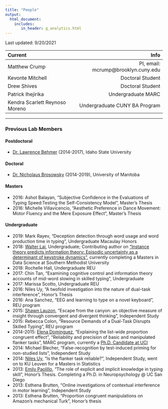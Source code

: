 ```yaml
---
title: "People"
output: 
  html_document:
    includes:
       in_header: g_analytics.html
---
```


Last updated: 9/20/2021

| Current | Info |
|:--------|-------:|
|Matthew Crump| PI, email: mcrump@brooklyn.cuny.edu|
|Kevonte Mitchell| Doctoral Student|
|Drew Shives| Doctoral Student|
|Patrick Ihejirika| Undergraduate MARC|
|Kendra Scarlett Reynoso Moreno | Undergraduate CUNY BA Program|

--------

### Previous Lab Members

#### Postdoctoral

- [Dr. Lawrence Behmer](https://www.isu.edu/psych/people/faculty/facultyandstaff/lawrence-p-behmer-jr-phd.html) (2014-2017), Idaho State University

#### Doctoral

- [Dr. Nicholaus Brosowsky](https://nbrosowsky.github.io/index.html) (2014-2019), University of Manitoba

#### Masters

- 2016: Ashot Balayan, "Subjective Confidence in the Evaluations of Typing Speed:Testing the Self-Consistency Model", Master's Thesis
- 2016: Michelle Villavicencio, "Aesthetic Preference in Dance Movement: Motor Fluency and the Mere Exposure Effect", Master's Thesis

#### Undergraduate

- 2019: Mark Rayev, "Deception detection through word usage and word production time in typing", Undergraduate Macaulay Honors
- 2018: [Walter Lai](https://www.linkedin.com/in/walter-lai-31395b181), Undergraduate; Contributing author on ["Instance theory predicts information theory: Episodic uncertainty as a determinant of keystroke dynamics"](https://crumplab.github.io/EntropyTyping/index.html), currently completing a Masters in Data Science at Southern Methodist University
- 2018: Rochelle Hall, Undergraduate REU
- 2017: Chin Tan, "Examining cognitive control and information theory accounts of mid-word slowing in skilled typing", Undergraduate
- 2017: Marissa Scotto, Undergraduate REU
- 2016: Niles Uy, "A twofold investigation into the nature of dual-task interference", Honor's Thesis
- 2016: Ana Sanchez, "EEG and learning to type on a novel keyboard", REU program
- 2015: [Shawn Lauzon](https://ca.linkedin.com/public-profile/in/shawnlauzon?challengeId=AQFcIfKDBrAmIwAAAXeRzrHYBkBMThytBYhCccIDOoXwmYQi8c63SVZAcQYiJ3KmAnk1nUFkmVmCtZt_uAQLcprxdAvToBGp4g&submissionId=07d8640c-98bc-6216-77a1-f4946022cd2e), "Escape from the canyon: an objective measure of insight through convergent and divergent thinking", Independent Study
- 2015: Rebecca Colon, "Resource Demands of a Dual-Task Disrupts Skilled Typing", REU program
- 2014-2015: [Elena Dominguez](https://www.blackinneuro.com/profiles/elena-dominguez), "Explaining the list-wide proportion congruent effect", "Reliability and precision of basic and manipulated flanker tasks", MARC program, currently a [Ph.D. Candidate at UCI](https://faculty.sites.uci.edu/starklab/elena-dominguez/) 
- 2014: Michael Blecher, "False-recognition by test-induced priming for non-studied lists", Independent Study
- 2014: [Niles Uy](https://www.linkedin.com/in/niles-uy?trk=public_profile_browsemap_profile-result-card_result-card_full-click), "Is the flanker task reliable?", Independent Study, went on to KU Leuven for a Masters in Statistics
- 2013: [Emily Paolillo](https://clinpsyc.sdsu.edu/emily-paolillo/), "The role of explicit and implicit knowledge in typing skill", Honor's Thesis. Completing a Ph.D. in Neuropsychology @ UC San Diego
- 2013: Esthena Brutten, "Online investigations of contextual interference in motor learning", Independent Study
- 2013: Esthena Brutten, "Proportion congruent manipulations on Amazon's mechanical Turk", Honor's thesis


